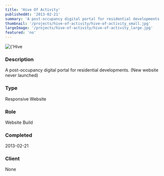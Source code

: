 ```yaml
---
title: 'Hive Of Activity'
publishedAt: '2013-02-21'
summary: 'A post-occupancy digital portal for residential developments. (New website never launched)'
thumbnail: '/projects/hive-of-activity/hive-of-activity_small.jpg'
largeImage: '/projects/hive-of-activity/hive-of-activity_large.jpg'
featured: 'no'
---
```


<div className="relative w-full h-[400px] sm:h-[600px] md:h-[760px] lg:h-[920px]">
  <Image
    alt={'Hive Of Activity'}
    src={'/projects/hive-of-activity/hive-of-activity.jpg'}
    sizes="(max-width: 640px) 100%, 100%"
    fill={true}
    priority
    style={{
      objectFit: 'contain'
    }}
  />
</div>

### Description

A post-occupancy digital portal for residential developments. (New website never launched)


### Type

Responsive Website

### Role

Website Build

### Completed
2013-02-21


### Client
None

